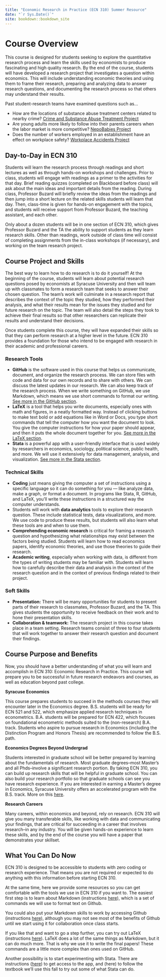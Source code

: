 ```yaml
--- 
title: "Economic Research in Practice (ECN 310) Summer Resource"
date: "`r Sys.Date()`"
site: bookdown::bookdown_site
---
```


# Course Overview

This course is designed for students seeking to explore the quantitative research process and learn the skills used by economists to produce fascinating and high quality research. By the end of the course, students will have developed a research project that investigates a question within economics. This will include understanding economic theories and using them to frame their research, preparing and analyzing data to answer research questions, and documenting the research process so that others may understand their results. 

Past student-research teams have examined questions such as…

- How are the locations of substance abuse treatment centers related to nearby crime? [Crime and Substance Abuse Treatment Project](https://www.kristybuzard.com/uploads/Final_Project_Crime.pdf)
- Are young adults more likely to follow into their parents careers when the labor market is more competitive? [NepoBabies Project](https://www.kristybuzard.com/uploads/Final_Project_NepoBabies.pdf)
- Does the number of workers employed in an establishment have an effect on workplace safety? [Workplace Accidents Project](https://www.kristybuzard.com/uploads/Final_Project_Accidents.pdf)


## Day-to-Day in ECN 310

Students will learn the research process through readings and short lectures as well as through hands-on workshops and challenges. Prior to class, students will engage with readings as a primer to the activities for that day. Brief reading quizzes (completed on Blackboard before class) will ask about the main ideas and important details from the reading. During class, Professor Buzard will briefly review the ideas from the readings and then jump into a short lecture on the related skills students will learn that day. Then, class-time is given for hands-on engagement with the topics, and students will receive support from Professor Buzard, the teaching assistant, and each other. 

Only about a dozen students will be in one section of ECN 310, which gives Professor Buzard and the TA the ability to support students as they learn research skills. Other than readings, work outside of class time will consist of completing assignments from the in-class workshops (if necessary), and working on the team research project.


## Course Project and Skills

The best way to learn how to do research is to do it yourself! At the beginning of the course, students will learn about potential research questions posed by economists at Syracuse University and then will team up with classmates to form a research team that seeks to answer their chosen question. The team’s work will culminate in a research report that describes the context of the topic they studied, how they performed their analysis, and what their results mean for the issues they studied and for future research on the topic. The team will also detail the steps they took to achieve their final results so that other researchers can replicate their results and understand their decisions.

Once students complete this course, they will have expanded their skills so that they can perform research at a higher level in the future. ECN 310 provides a foundation for those who intend to be engaged with research in their academic and professional careers. 

### Research Tools

- **GitHub** is the software used in this course that helps us communicate, document, and organize the research process. We can store files with code and data for our own records and to share with others. We can discuss the latest updates in our research. We can also keep track of the research process. When we write something on GitHub, we use Markdown, which means we use short commands to format our writing. [See more in the GitHub section](#github-section).
- **LaTeX** is a tool that helps you write documents, especially ones with math and figures, in a neatly formatted way. Instead of clicking buttons to make text bold or add equations like in Word or Docs, you type short commands that tell the computer how you want the document to look. You give the computer instructions for how your paper should appear, and then it puts the whole document together for you. [See more in the LaTeX section](#latex-section).
- **Stata** is a powerful app with a user-friendly interface that is used widely by researchers in economics, sociology, political science, public health, and more. We will use it extensively for data management, analysis, and visualization. [See more in the Stata section](#stata-section).


### Technical Skills

- **Coding** just means giving the computer a set of instructions using a specific language so it can do something for you — like analyze data, make a graph, or format a document. In programs like Stata, R, GitHub, and LaTeX, you'll write these instructions in a structured way the computer understands.
- Students will work with **data analytics** tools to explore their research question. These include statistical tests, data visualizations, and more. We use code to produce these results, but students will also learn what these tools are and when to use them.
- **Comprehending economic research** is critical for framing a research question and hypothesizing what relationships may exist between the factors being studied. Students will learn how to read economics papers, identify economic theories, and use those theories to guide their research.
- **Academic writing**, especially when working with data, is different from the types of writing students may be familiar with. Students will learn how to carefully describe their data and analysis in the context of the research question and in the context of previous findings related to their project.

### Soft Skills

- **Presentation:** There will be many opportunities for students to present parts of their research to classmates, Professor Buzard, and the TA. This gives students the opportunity to receive feedback on their work and to hone their presentation skills.
- **Collaboration & teamwork:** The research project in this course takes place in a team setting. Research teams consist of three to four students that will work together to answer their research question and document their findings.

## Course Purpose and Benefits

Now, you should have a better understanding of what you will learn and accomplish in ECN 310: Economic Research in Practice. This course will prepare you to be successful in future research endeavors and courses, as well as education beyond past college. 

**Syracuse Economics**

This course prepares students to succeed in the methods courses they will encounter later in the Economics degree. B.S. students will be ready for ECN 521 and 522, which emphasize applied research techniques in econometrics. B.A. students will be prepared for ECN 422, which focuses on foundational econometric methods suited to the (non-research) B.A. track. Students who aspire to pursue research in Economics (including the Distinction Program and Honors Thesis) are recommended to follow the B.S. path.

**Economics Degrees Beyond Undergrad**

Students interested in graduate school will be better prepared by learning about the fundamentals of research. Most graduate degrees–most Master’s and all Phds–involve a significant research portion. By taking ECN 310, you can build up research skills that will be helpful in graduate school. You can also build your research portfolio so that graduate schools can see you have research experience.
If you are interested in earning a Master’s degree in Economics, Syracuse University offers an accelerated program with the B.S. track. More on this [here](https://courses.syracuse.edu/graduate/programs/economics-bs-ma/).

**Research Careers**

Many careers, within economics and beyond, rely on research. ECN 310 will give you many transferable skills, like working with data and communicating your findings, that are critical for succeeding in a career that involves research–in any industry. You will be given hands-on experience to learn these skills, and by the end of the course you will have a paper that demonstrates your skillset.

## What You Can Do Now

ECN 310 is designed to be accessible to students with zero coding or research experience. That means you are not required or expected to do anything with this information before starting ECN 310.

At the same time, here we provide some resources so you can get comfortable with the tools we use in ECN 310 if you want to. The easiest first step is to learn about Markdown (instructions [here](https://ecn310.github.io/SummerResource/github-section.html#github-flavored-markdown)), which is a set of commands we will use to format text on Github.

You could also put your Markdown skills to work by accessing Github (instructions [here](https://ecn310.github.io/SummerResource/github-section.html#joining-github)), although you may not see most of the benefits of Github until we start using it for collaboration once class starts. 

If you like that and want to go a step further, you can try out LaTeX (instructions [here](https://ecn310.github.io/SummerResource/latex-section.html#latex-section)). LaTeX does a lot of the same things as Markdown, but it can do much more. That is why we use it to write the final papers! These commands are a little more complex than ones used on GitHub. 

Another possibility is to start experimenting with Stata. There are instructions ([here](https://ecn310.github.io/SummerResource/stata-section.html)) to get access to the app, and (here) to follow the textbook we'll use this fall to try out some of what Stata can do.
